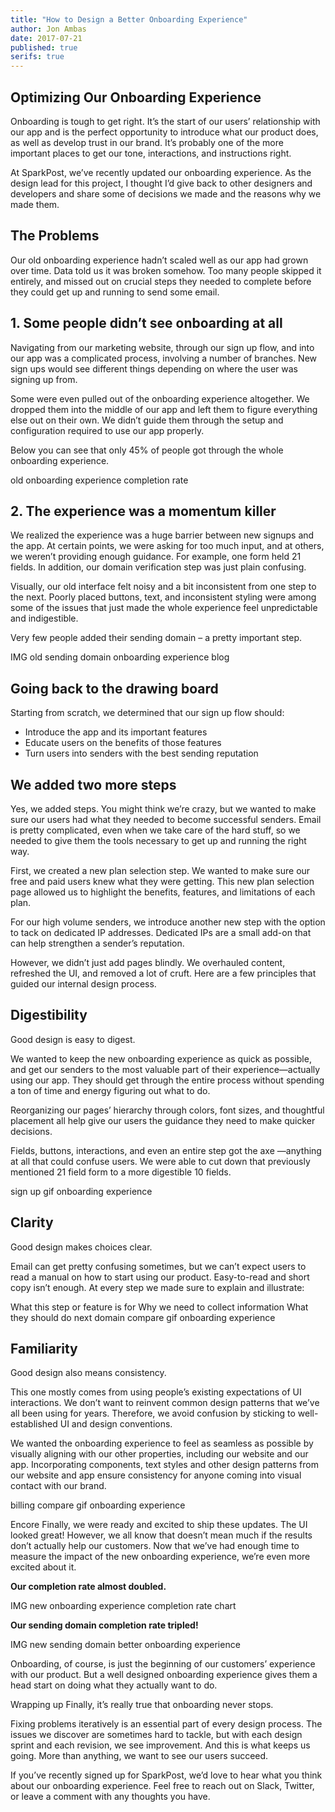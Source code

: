 ```yaml
---
title: "How to Design a Better Onboarding Experience"
author: Jon Ambas
date: 2017-07-21
published: true
serifs: true
---
```


## Optimizing Our Onboarding Experience

Onboarding is tough to get right. It’s the start of our users’ relationship with our app and is the perfect opportunity to introduce what our product does, as well as develop trust in our brand. It’s probably one of the more important places to get our tone, interactions, and instructions right.

At <ExternalLink to="http://sparkpost.com/">SparkPost</ExternalLink>, we’ve recently updated our onboarding experience. As the design lead for this project, I thought I’d give back to other designers and developers and share some of decisions we made and the reasons why we made them.

## The Problems

Our old onboarding experience hadn’t scaled well as our app had grown over time. Data told us it was broken somehow. Too many people skipped it entirely, and missed out on crucial steps they needed to complete before they could get up and running to send some email.

## 1. Some people didn’t see onboarding at all

Navigating from our marketing website, through our sign up flow, and into our app was a complicated process, involving a number of branches. New sign ups would see different things depending on where the user was signing up from.

Some were even pulled out of the onboarding experience altogether. We dropped them into the middle of our app and left them to figure everything else out on their own. We didn’t guide them through the setup and configuration required to use our app properly.

Below you can see that only 45% of people got through the whole onboarding experience.

old onboarding experience completion rate

## 2. The experience was a momentum killer

We realized the experience was a huge barrier between new signups and the app. At certain points, we were asking for too much input, and at others, we weren’t providing enough guidance. For example, one form held 21 fields. In addition, our domain verification step was just plain confusing.

Visually, our old interface felt noisy and a bit inconsistent from one step to the next. Poorly placed buttons, text, and inconsistent styling were among some of the issues that just made the whole experience feel unpredictable and indigestible.

Very few people added their sending domain – a pretty important step.

IMG old sending domain onboarding experience blog

## Going back to the drawing board

Starting from scratch, we determined that our sign up flow should:

- Introduce the app and its important features
- Educate users on the benefits of those features
- Turn users into senders with the best sending reputation

## We added two more steps

Yes, we added steps. You might think we’re crazy, but we wanted to make sure our users had what they needed to become successful senders. Email is pretty complicated, even when we take care of the hard stuff, so we needed to give them the tools necessary to get up and running the right way.

First, we created a new plan selection step. We wanted to make sure our free and paid users knew what they were getting. This new plan selection page allowed us to highlight the benefits, features, and limitations of each plan.

For our high volume senders, we introduce another new step with the option to tack on dedicated IP addresses. Dedicated IPs are a small add-on that can help strengthen a sender’s reputation.

However, we didn’t just add pages blindly. We overhauled content, refreshed the UI, and removed a lot of cruft. Here are a few principles that guided our internal design process.

## Digestibility

Good design is easy to digest.

We wanted to keep the new onboarding experience as quick as possible, and get our senders to the most valuable part of their experience—actually using our app. They should get through the entire process without spending a ton of time and energy figuring out what to do.

Reorganizing our pages’ hierarchy through colors, font sizes, and thoughtful placement all help give our users the guidance they need to make quicker decisions.

Fields, buttons, interactions, and even an entire step got the axe —anything at all that could confuse users. We were able to cut down that previously mentioned 21 field form to a more digestible 10 fields.

sign up gif onboarding experience

## Clarity

Good design makes choices clear.

Email can get pretty confusing sometimes, but we can’t expect users to read a manual on how to start using our product. Easy-to-read and short copy isn’t enough. At every step we made sure to explain and illustrate:

What this step or feature is for
Why we need to collect information
What they should do next
domain compare gif onboarding experience

## Familiarity

Good design also means consistency.

This one mostly comes from using people’s existing expectations of UI interactions. We don’t want to reinvent common design patterns that we’ve all been using for years. Therefore, we avoid confusion by sticking to well-established UI and design conventions.

We wanted the onboarding experience to feel as seamless as possible by visually aligning with our other properties, including our website and our app. Incorporating components, text styles and other design patterns from our website and app ensure consistency for anyone coming into visual contact with our brand.

billing compare gif onboarding experience

Encore
Finally, we were ready and excited to ship these updates. The UI looked great! However, we all know that doesn’t mean much if the results don’t actually help our customers. Now that we’ve had enough time to measure the impact of the new onboarding experience, we’re even more excited about it.

**Our completion rate almost doubled.**

IMG new onboarding experience completion rate chart

**Our sending domain completion rate tripled!**

IMG new sending domain better onboarding experience

Onboarding, of course, is just the beginning of our customers’ experience with our product. But a well designed onboarding experience gives them a head start on doing what they actually want to do.

Wrapping up
Finally, it’s really true that onboarding never stops.

Fixing problems iteratively is an essential part of every design process. The issues we discover are sometimes hard to tackle, but with each design sprint and each revision, we see improvement. And this is what keeps us going. More than anything, we want to see our users succeed.

If you’ve recently signed up for SparkPost, we’d love to hear what you think about our onboarding experience. Feel free to reach out on Slack, Twitter, or leave a comment with any thoughts you have.
